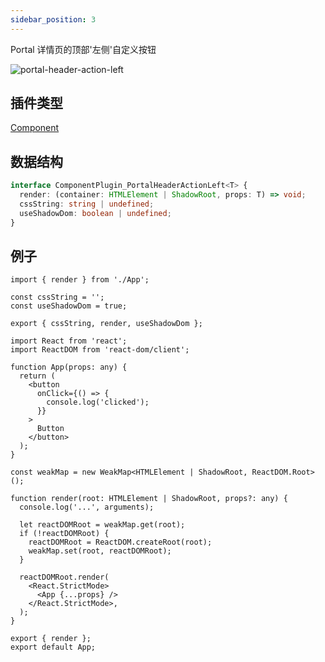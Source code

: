 ```yaml
---
sidebar_position: 3
---
```



Portal 详情页的顶部'左侧'自定义按钮

![portal-header-action-left](./assets/portal-header-action-left.jpeg)

## 插件类型

[Component](../plugin-types/component-plugin)

## 数据结构

```typescript
interface ComponentPlugin_PortalHeaderActionLeft<T> {
  render: (container: HTMLElement | ShadowRoot, props: T) => void;
  cssString: string | undefined;
  useShadowDom: boolean | undefined;
}
```

## 例子

<Tabs>
  <TabItem label="plugin.ts" value="plugin.ts" default>

```tsx
import { render } from './App';

const cssString = '';
const useShadowDom = true;

export { cssString, render, useShadowDom };
```

  </TabItem>

  <TabItem label="App.tsx" value="app.tsx" default>

```tsx
import React from 'react';
import ReactDOM from 'react-dom/client';

function App(props: any) {
  return (
    <button
      onClick={() => {
        console.log('clicked');
      }}
    >
      Button
    </button>
  );
}

const weakMap = new WeakMap<HTMLElement | ShadowRoot, ReactDOM.Root>();

function render(root: HTMLElement | ShadowRoot, props?: any) {
  console.log('...', arguments);

  let reactDOMRoot = weakMap.get(root);
  if (!reactDOMRoot) {
    reactDOMRoot = ReactDOM.createRoot(root);
    weakMap.set(root, reactDOMRoot);
  }

  reactDOMRoot.render(
    <React.StrictMode>
      <App {...props} />
    </React.StrictMode>,
  );
}

export { render };
export default App;
```

  </TabItem>
</Tabs>
